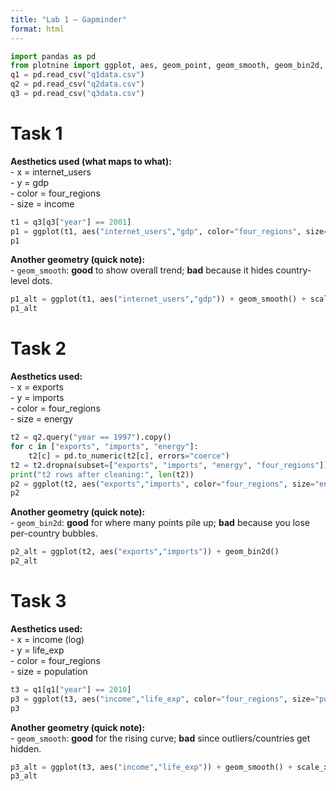 ```yaml
---
title: "Lab 1 — Gapminder"
format: html
---
```


```python
import pandas as pd
from plotnine import ggplot, aes, geom_point, geom_smooth, geom_bin2d, scale_x_log10, scale_y_log10
q1 = pd.read_csv("q1data.csv")
q2 = pd.read_csv("q2data.csv")
q3 = pd.read_csv("q3data.csv")
```

# Task 1

**Aesthetics used (what maps to what):**  
- x = internet_users  
- y = gdp  
- color = four_regions  
- size = income

```python
t1 = q3[q3["year"] == 2001]
p1 = ggplot(t1, aes("internet_users","gdp", color="four_regions", size="income")) + geom_point() + scale_y_log10()
p1
```

**Another geometry (quick note):**  
- `geom_smooth`: **good** to show overall trend; **bad** because it hides country-level dots.

```python
p1_alt = ggplot(t1, aes("internet_users","gdp")) + geom_smooth() + scale_y_log10()
p1_alt
```

# Task 2

**Aesthetics used:**  
- x = exports  
- y = imports  
- color = four_regions  
- size = energy

```python
t2 = q2.query("year == 1997").copy()
for c in ["exports", "imports", "energy"]:
    t2[c] = pd.to_numeric(t2[c], errors="coerce")
t2 = t2.dropna(subset=["exports", "imports", "energy", "four_regions"])
print("t2 rows after cleaning:", len(t2))
p2 = ggplot(t2, aes("exports","imports", color="four_regions", size="energy")) + geom_point()
p2
```

**Another geometry (quick note):**  
- `geom_bin2d`: **good** for where many points pile up; **bad** because you lose per-country bubbles.

```python
p2_alt = ggplot(t2, aes("exports","imports")) + geom_bin2d()
p2_alt
```

# Task 3

**Aesthetics used:**  
- x = income (log)  
- y = life_exp  
- color = four_regions  
- size = population

```python
t3 = q1[q1["year"] == 2010]
p3 = ggplot(t3, aes("income","life_exp", color="four_regions", size="population")) + geom_point() + scale_x_log10()
p3
```

**Another geometry (quick note):**  
- `geom_smooth`: **good** for the rising curve; **bad** since outliers/countries get hidden.

```python
p3_alt = ggplot(t3, aes("income","life_exp")) + geom_smooth() + scale_x_log10()
p3_alt
```
